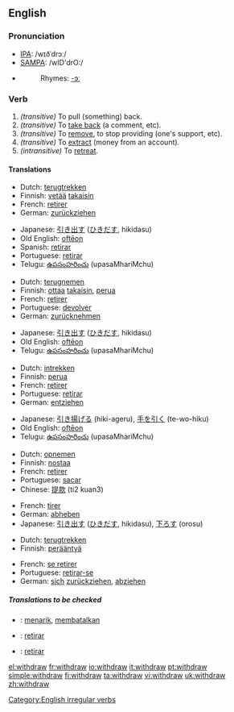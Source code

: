==English==

===Pronunciation===
*[[w:IPA|IPA]]: /wɪðˈdrɔː/
*[[w:SAMPA|SAMPA]]: /wID'drO:/
*{{audio|en-us-withdraw.ogg|Audio (US)}}
*:Rhymes: [[Rhymes:English:-ɔː|-ɔː]]

===Verb===
{{en-verb|withdraws|withdrawing|withdrew|withdrawn}}

# ''(transitive)'' To pull (something) back.
# ''(transitive)'' To [[take back]] (a comment, etc).
# ''(transitive)'' To [[remove]], to stop providing (one's support, etc).
# ''(transitive)'' To [[extract]] (money from an account).
# ''(intransitive)'' To [[retreat]].

====Translations====
{{trans-top|pull back}}
*Dutch: [[terugtrekken]]
*Finnish: [[vetää]] [[takaisin]]
*French: [[retirer]]
*German: [[zurückziehen]]
{{trans-mid}}
*Japanese: [[引き出す]] ([[ひきだす]], hikidasu)
*Old English: [[ofteon|oftēon]]
*Spanish: [[retirar]]
*Portuguese: [[retirar]]
*Telugu: [[ఉపసంహరించు]] (upasaMhariMchu)
{{trans-bottom}}

{{trans-top|take back}}
*Dutch: [[terugnemen]]
*Finnish: [[ottaa]] [[takaisin]], [[perua]]
*French: [[retirer]]
*Portuguese: [[devolver]]
*German: [[zurücknehmen]]
{{trans-mid}}
*Japanese: [[引き出す]] ([[ひきだす]], hikidasu)
*Old English: [[ofteon|oftēon]]
*Telugu: [[ఉపసంహరించు]] (upasaMhariMchu)
{{trans-bottom}}

{{trans-top|remove, stop providing}}
*Dutch: [[intrekken]]
*Finnish: [[perua]]
*French: [[retirer]]
*Portuguese: [[retirar]]
*German: [[entziehen]]
{{trans-mid}}
*Japanese: [[引き揚げる]] (hiki-ageru), [[手を引く]] (te-wo-hiku)
*Old English: [[ofteon|oftēon]]
*Telugu: [[ఉపసంహరించు]] (upasaMhariMchu)
{{trans-bottom}}

{{trans-top|extract (money from an account)}}
*Dutch: [[opnemen]]
*Finnish: [[nostaa]]
*French: [[retirer]]
*Portuguese: [[sacar]]
*Chinese: [[提款]] (ti2 kuan3)
{{trans-mid}}
*French: [[tirer]]
*German: [[abheben]]
*Japanese: [[引き出す]] ([[ひきだす]], hikidasu), [[下ろす]] (orosu)
{{trans-bottom}}

{{trans-top|retreat}}
*Dutch: [[terugtrekken]]
*Finnish: [[perääntyä]]
{{trans-mid}}
*French: [[se retirer]]
*Portuguese: [[retirar-se]]
*German: [[sich]] [[zurückziehen]], [[abziehen]]
{{trans-bottom}}

{{rfc-header|ttbc}}
=====Translations to be checked=====
{{checktrans}}
*{{ttbc|Indonesian}}: [[tarik|menarik]], [[batal|membatalkan]]
*{{ttbc|Spanish}}: [[retirar]]
*{{ttbc|Portuguese}}: [[retirar]]

[[Category:English irregular verbs]]

[[el:withdraw]]
[[fr:withdraw]]
[[io:withdraw]]
[[it:withdraw]]
[[pt:withdraw]]
[[simple:withdraw]]
[[fi:withdraw]]
[[ta:withdraw]]
[[vi:withdraw]]
[[uk:withdraw]]
[[zh:withdraw]]